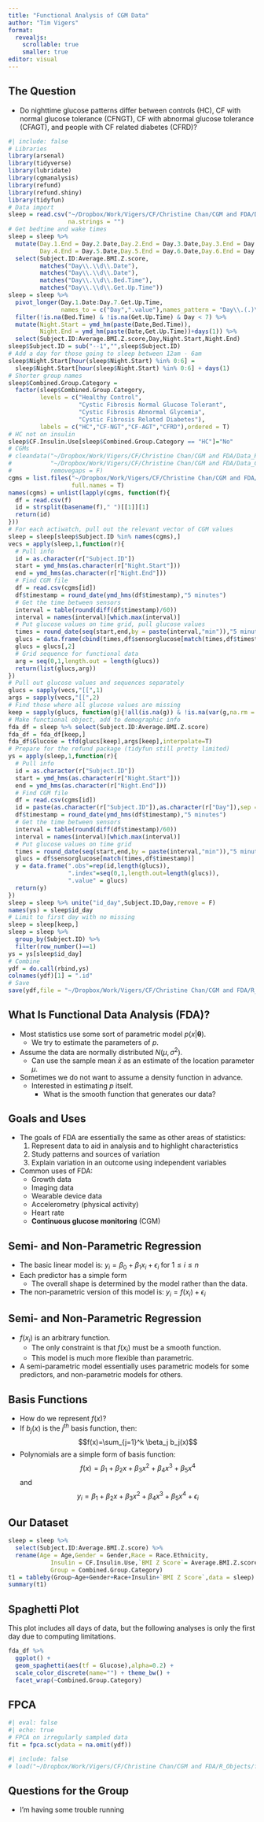 ```yaml
---
title: "Functional Analysis of CGM Data"
author: "Tim Vigers"
format: 
  revealjs:
    scrollable: true
    smaller: true
editor: visual
---
```


## The Question

-   Do nighttime glucose patterns differ between controls (HC), CF with normal glucose tolerance (CFNGT), CF with abnormal glucose tolerance (CFAGT), and people with CF related diabetes (CFRD)?

```r
#| include: false
# Libraries
library(arsenal)
library(tidyverse)
library(lubridate)
library(cgmanalysis)
library(refund)
library(refund.shiny)
library(tidyfun)
# Data import
sleep = read.csv("~/Dropbox/Work/Vigers/CF/Christine Chan/CGM and FDA/Data_Raw/sleep.csv",
                 na.strings = "")
# Get bedtime and wake times
sleep = sleep %>% 
  mutate(Day.1.End = Day.2.Date,Day.2.End = Day.3.Date,Day.3.End = Day.4.Date,
         Day.4.End = Day.5.Date,Day.5.End = Day.6.Date,Day.6.End = Day.7.Date) %>%
  select(Subject.ID:Average.BMI.Z.score,
         matches("Day\\.\\d\\.Date"),
         matches("Day\\.\\d\\.Date"),
         matches("Day\\.\\d\\.Bed.Time"),
         matches("Day\\.\\d\\.Get.Up.Time"))
sleep = sleep %>% 
  pivot_longer(Day.1.Date:Day.7.Get.Up.Time,
               names_to = c("Day",".value"),names_pattern = "Day\\.(.)\\.(.*)") %>%
  filter(!is.na(Bed.Time) & !is.na(Get.Up.Time) & Day < 7) %>%
  mutate(Night.Start = ymd_hm(paste(Date,Bed.Time)),
         Night.End = ymd_hm(paste(Date,Get.Up.Time))+days(1)) %>%
  select(Subject.ID:Average.BMI.Z.score,Day,Night.Start,Night.End)
sleep$Subject.ID = sub("--1","",sleep$Subject.ID)
# Add a day for those going to sleep between 12am - 6am
sleep$Night.Start[hour(sleep$Night.Start) %in% 0:6] = 
  sleep$Night.Start[hour(sleep$Night.Start) %in% 0:6] + days(1)
# Shorter group names
sleep$Combined.Group.Category = 
  factor(sleep$Combined.Group.Category,
         levels = c("Healthy Control",
                    "Cystic Fibrosis Normal Glucose Tolerant",
                    "Cystic Fibrosis Abnormal Glycemia",
                    "Cystic Fibrosis Related Diabetes"),
         labels = c("HC","CF-NGT","CF-AGT","CFRD"),ordered = T)
# HC not on insulin
sleep$CF.Insulin.Use[sleep$Combined.Group.Category == "HC"]="No"
# CGMs
# cleandata("~/Dropbox/Work/Vigers/CF/Christine Chan/CGM and FDA/Data_Raw/CGM",
#           "~/Dropbox/Work/Vigers/CF/Christine Chan/CGM and FDA/Data_Clean/CGM",
#           removegaps = F)
cgms = list.files("~/Dropbox/Work/Vigers/CF/Christine Chan/CGM and FDA/Data_Clean/CGM",
                  full.names = T)
names(cgms) = unlist(lapply(cgms, function(f){
  df = read.csv(f)
  id = strsplit(basename(f)," ")[[1]][1]
  return(id)
}))
# For each actiwatch, pull out the relevant vector of CGM values
sleep = sleep[sleep$Subject.ID %in% names(cgms),]
vecs = apply(sleep,1,function(r){
  # Pull info
  id = as.character(r["Subject.ID"])
  start = ymd_hms(as.character(r["Night.Start"]))
  end = ymd_hms(as.character(r["Night.End"]))
  # Find CGM file
  df = read.csv(cgms[id])
  df$timestamp = round_date(ymd_hms(df$timestamp),"5 minutes")
  # Get the time between sensors
  interval = table(round(diff(df$timestamp)/60))
  interval = names(interval)[which.max(interval)]
  # Put glucose values on time grid, pull glucose values
  times = round_date(seq(start,end,by = paste(interval,"min")),"5 minutes")
  glucs = data.frame(cbind(times,df$sensorglucose[match(times,df$timestamp)]))
  glucs = glucs[,2]
  # Grid sequence for functional data
  arg = seq(0,1,length.out = length(glucs))
  return(list(glucs,arg))
})
# Pull out glucose values and sequences separately
glucs = sapply(vecs,"[[",1)
args = sapply(vecs,"[[",2)
# Find those where all glucose values are missing
keep = sapply(glucs, function(g){!all(is.na(g)) & !is.na(var(g,na.rm = T))})
# Make functional object, add to demographic info
fda_df = sleep %>% select(Subject.ID:Average.BMI.Z.score)
fda_df = fda_df[keep,]
fda_df$Glucose = tfd(glucs[keep],args[keep],interpolate=T)
# Prepare for the refund package (tidyfun still pretty limited)
ys = apply(sleep,1,function(r){
  # Pull info
  id = as.character(r["Subject.ID"])
  start = ymd_hms(as.character(r["Night.Start"]))
  end = ymd_hms(as.character(r["Night.End"]))
  # Find CGM file
  df = read.csv(cgms[id])
  id = paste(as.character(r["Subject.ID"]),as.character(r["Day"]),sep = "_")
  df$timestamp = round_date(ymd_hms(df$timestamp),"5 minutes")
  # Get the time between sensors
  interval = table(round(diff(df$timestamp)/60))
  interval = names(interval)[which.max(interval)]
  # Put glucose values on time grid
  times = round_date(seq(start,end,by = paste(interval,"min")),"5 minutes")
  glucs = df$sensorglucose[match(times,df$timestamp)]
  y = data.frame(".obs"=rep(id,length(glucs)),
                 ".index"=seq(0,1,length.out=length(glucs)),
                 ".value" = glucs)
  return(y)
})
sleep = sleep %>% unite("id_day",Subject.ID,Day,remove = F)
names(ys) = sleep$id_day
# Limit to first day with no missing
sleep = sleep[keep,]
sleep = sleep %>%
  group_by(Subject.ID) %>%
  filter(row_number()==1)
ys = ys[sleep$id_day]
# Combine
ydf = do.call(rbind,ys)
colnames(ydf)[1] = ".id"
# Save
save(ydf,file = "~/Dropbox/Work/Vigers/CF/Christine Chan/CGM and FDA/R_Objects/ydf.Rdata")
```

## What Is Functional Data Analysis (FDA)?

-   Most statistics use some sort of parametric model $p(x|\boldsymbol{\theta})$.
    -   We try to estimate the parameters of *p*.
-   Assume the data are normally distributed $N(\mu,\sigma^2)$.
    -   Can use the sample mean $\bar{x}$ as an estimate of the location parameter $\mu$.
-   Sometimes we do not want to assume a density function in advance.
    -   Interested in estimating $p$ itself.
        -   What is the smooth function that generates our data?

## Goals and Uses

-   The goals of FDA are essentially the same as other areas of statistics:
    1.  Represent data to aid in analysis and to highlight characteristics
    2.  Study patterns and sources of variation
    3.  Explain variation in an outcome using independent variables
-   Common uses of FDA:
    -   Growth data
    -   Imaging data
    -   Wearable device data
    -   Accelerometry (physical activity)
    -   Heart rate
    -   **Continuous glucose monitoring** (CGM)

## Semi- and Non-Parametric Regression

-   The basic linear model is: $y_i= \beta_0+\beta_1 x_i+\epsilon_i$ for $1\leq i \leq n$
-   Each predictor has a simple form
    -   The overall shape is determined by the model rather than the data.
-   The non-parametric version of this model is: $y_i = f(x_i)+\epsilon_i$

## Semi- and Non-Parametric Regression

-   $f(x_i)$ is an arbitrary function.
    -   The only constraint is that $f(x_i)$ must be a smooth function.
    -   This model is much more flexible than parametric.
-   A semi-parametric model essentially uses parametric models for some predictors, and non-parametric models for others.

## Basis Functions

-   How do we represent $f(x)$?
-   If $b_j(x)$ is the $j^{th}$ basis function, then: $$f(x)=\sum_{j=1}^k \beta_j b_j(x)$$
-   Polynomials are a simple form of basis function: $$f(x)=\beta_1+\beta_2x+\beta_3x^2+\beta_4x^3+\beta_5x^4$$ and $$y_i=\beta_1+\beta_2x+\beta_3x^2+\beta_4x^3+\beta_5x^4+\epsilon_i$$

## Our Dataset

```r
sleep = sleep %>%
  select(Subject.ID:Average.BMI.Z.score) %>% 
  rename(Age = Age,Gender = Gender,Race = Race.Ethnicity,
            Insulin = CF.Insulin.Use,`BMI Z Score`= Average.BMI.Z.score,
            Group = Combined.Group.Category)
t1 = tableby(Group~Age+Gender+Race+Insulin+`BMI Z Score`,data = sleep)
summary(t1)
```

## Spaghetti Plot

This plot includes all days of data, but the following analyses is only the first day due to computing limitations.

```r
fda_df %>% 
  ggplot() + 
  geom_spaghetti(aes(tf = Glucose),alpha=0.2) +
  scale_color_discrete(name="") + theme_bw() +
  facet_wrap(~Combined.Group.Category)
```

## FPCA

```r
#| eval: false
#| echo: true
# FPCA on irregularly sampled data
fit = fpca.sc(ydata = na.omit(ydf))
```

```r
#| include: false
# load("~/Dropbox/Work/Vigers/CF/Christine Chan/CGM and FDA/R_Objects/fpca_sc_fit.Rdata")
```

## Questions for the Group

-   I'm having some trouble running
